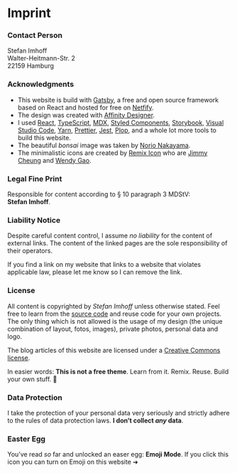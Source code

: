 <SEO title="Imprint" pathname="/imprint/" robots="noindex,follow" />

# Imprint

### Contact Person<Emojify emoji="👨🏻‍💻" />

Stefan Imhoff<br />
Walter-Heitmann-Str. 2<br />
22159 Hamburg<br /><ProtectedEmail noKeyDownload />

### Acknowledgments<Emojify emoji="🙏" />

- This website is build with [Gatsby], a free and open source framework based on React and hosted for free on [Netfify].
- The design was created with [Affinity Designer].
- I used [React], [TypeScript], [MDX], [Styled Components], [Storybook], [Visual Studio Code], [Yarn], [Prettier], [Jest], [Plop], and a whole lot more tools to build this website.
- The beautiful _bonsai_ image was taken by [Norio Nakayama].
- The minimalistic icons are created by [Remix Icon] who are [Jimmy Cheung] and [Wendy Gao].

### Legal Fine Print<Emojify emoji="👩🏻‍⚖️" />

Responsible for content according to § 10 paragraph 3 MDStV: **Stefan&nbsp;Imhoff**.

### Liability Notice<Emojify emoji="🛡" />

Despite careful content control, I assume _no liability_ for the content of external links. The content of the linked pages are the sole responsibility of their operators.

If you find a link on my website that links to a website that violates applicable law, please let me know so I can remove the link.

### License<Emojify emoji="📃" />

All content is copyrighted by _Stefan Imhoff_ unless otherwise stated. Feel free to learn from the [source code] and reuse code for your own projects. The only thing which is not allowed is the usage of my design (the unique combination of layout, fotos, images), private photos, personal data and logo.

The blog articles of this website are licensed under a [Creative Commons license].

In easier words: **This is not a free theme**. Learn from it. Remix. Reuse. Build your own stuff. 🤘

### Data Protection<Emojify emoji="🔐" />

I take the protection of your personal data very seriously and strictly adhere to the rules of data protection laws. **I don’t collect _any_ data**.

### Easter Egg<Emojify emoji="🥚" />

You’ve read _so_ far and unlocked an easer egg: **Emoji Mode**. If you click this icon you can turn on Emoji on this website ➜ <EmojifyToggle />

[gatsby]: https://www.gatsbyjs.org/
[netfify]: https://www.netlify.com/
[affinity designer]: https://affinity.serif.com/designer/
[react]: https://reactjs.org/
[typescript]: https://www.typescriptlang.org/
[mdx]: https://mdxjs.com/
[styled components]: https://styled-components.com/
[storybook]: https://storybook.js.org/
[visual studio code]: https://code.visualstudio.com/
[yarn]: https://yarnpkg.com/
[prettier]: https://prettier.io/
[jest]: https://jestjs.io/
[plop]: https://plopjs.com/
[norio nakayama]: https://www.flickr.com/photos/norio-nakayama/9156103138
[remix icon]: https://remixicon.com/
[jimmy cheung]: https://github.com/xiaochunjimmy
[wendy gao]: https://github.com/wendygaoyuan
[source code]: https://github.com/kogakure/website-gatsby-stefanimhoff.de
[creative commons license]: https://creativecommons.org/licenses/by-nc-sa/4.0/
